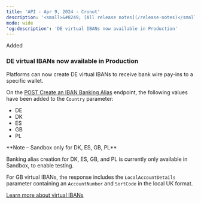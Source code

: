 ```yaml
---
title: 'API - Apr 9, 2024 - Cronut'  
description: '<small>&#8249; [All release notes](/release-notes)</small>'  
mode: wide  
'og:description': 'DE virtual IBANs now available in Production'  
---
```

<div class="release-notes-page">

<div class="pill pill-green">Added</div> 
  
### DE virtual IBANs now available in Production  

Platforms can now create DE virtual IBANs to receive bank wire pay-ins to a specific wallet.  

On the <a href="/api-reference/banking-aliases/create-iban-banking-alias">POST Create an IBAN Banking Alias</a> endpoint, the following values have been added to the `Country` parameter:  
- DE  
- DK  
- ES  
- GB  
- PL  

<Note>  
**Note – Sandbox only for DK, ES, GB, PL** 
  
Banking alias creation for DK, ES, GB, and PL is currently only available in Sandbox, to enable testing.  
</Note>  

For GB virtual IBANs, the response includes the `LocalAccountDetails` parameter containing an `AccountNumber` and `SortCode` in the local UK format.  

<a href="/guides/payment-methods/banking/virtual-iban" class="btn Secondary normal">Learn more about virtual IBANs</a>

</div>